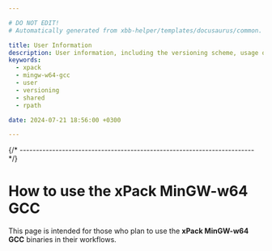 ```yaml
---

# DO NOT EDIT!
# Automatically generated from xbb-helper/templates/docusaurus/common.

title: User Information
description: User information, including the versioning scheme, usage of shared libraries, and RPATH configuration on GNU/Linux.
keywords:
  - xpack
  - mingw-w64-gcc
  - user
  - versioning
  - shared
  - rpath

date: 2024-07-21 18:56:00 +0300

---
```






{/* ------------------------------------------------------------------------ */}

# How to use the xPack MinGW-w64 GCC

This page is intended for those who plan
to use the **xPack MinGW-w64 GCC** binaries in their workflows.

<Versioning/>

<LibrariesAndRpath/>

<More/>

<UseInTesting/>


